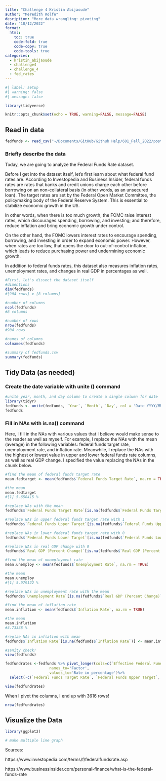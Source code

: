 ```yaml
---
title: "Challenge 4 Kristin Abijaoude"
author: "Meredith Rolfe"
desription: "More data wrangling: pivoting"
date: "10/12/2022"
format:
  html:
    toc: true
    code-fold: true
    code-copy: true
    code-tools: true
categories:
  - kristin_abijaoude
  - challenge4
  - challenge_4
  - fed_rates
---
```


```r
#| label: setup
#| warning: false
#| message: false

library(tidyverse)

knitr::opts_chunk$set(echo = TRUE, warning=FALSE, message=FALSE)
```

## Read in data

```r
fedfunds <- read_csv("~/Documents/GitHub/Github Help/601_Fall_2022/posts/_data/FedFundsRate.csv")
```

### Briefly describe the data

Today, we are going to analyze the Federal Funds Rate dataset.

Before I get into the dataset itself, let's first learn about what federal fund rates are. According to Investopedia and Business Insider, federal funds rates are rates that banks and credit unions charge each other before borrowing on an non-collateral basis (in other words, as an unsecured loan). The target rates are set by the Federal Open Market Committee, the policymaking body of the Federal Reserve System. This is essential to stabilize economic growth in the US.

In other words, when there is too much growth, the FOMC raise interest rates, which discourages spending, borrowing, and investing; and therefore, reduce inflation and bring economic growth under control.

On the other hand, the FOMC lowers interest rates to encourage spending, borrowing, and investing in order to expand economic power. However, when rates are too low, that opens the door to out-of-control inflation, which leads to reduce purchasing power and undermining economic growth.

In addition to federal funds rates, this dataset also measures inflation rates, unemployment rates, and changes in real GDP in percentages as well.

```r
#First, let's dissect the dataset itself
#dimentions
dim(fedfunds)
#[904 rows] x [8 columns]

#number of columns
ncol(fedfunds)
#8 columns

#number of rows
nrow(fedfunds)
#904 rows

#names of columns
colnames(fedfunds)

#summary of fedfunds.csv
summary(fedfunds)
```

## Tidy Data (as needed)

### Create the date variable with unite () command

```r
#unite year, month, and day column to create a single column for date
library(tidyr)
fedfunds <- unite(fedfunds, `Year`, `Month`, `Day`, col = "Date YYYY/MM/DD", sep = "/")
fedfunds
```

### Fill in NAs with is.na() command

Here, I fill in the NAs with various values that I believe would make sense to the reader as well as myself. For example, I replace the NAs with the mean (average) in the following variables: federal funds target rate, unemployment rate, and inflation rate. Meanwhile, I replace the NAs with the highest or lowest value in upper and lower federal funds rate columns, as well as real GDP change. I specified the value replacing the NAs in the chunk below.

```r
#find the mean of federal funds target rate
mean.fedtarget <- mean(fedfunds$`Federal Funds Target Rate`, na.rm = TRUE)

#the mean
mean.fedtarget
#[1] 5.658415 %

#replace NAs with the mean
fedfunds$`Federal Funds Target Rate`[is.na(fedfunds$`Federal Funds Target Rate`)]<-mean.fedtarget

#replace NAs in upper federal funds target rate with 1
fedfunds$`Federal Funds Upper Target`[is.na(fedfunds$`Federal Funds Upper Target`)] <-1 

#replace NAs in lower federal funds target rate with 0
fedfunds$`Federal Funds Lower Target`[is.na(fedfunds$`Federal Funds Lower Target`)] <-0

#replace NAs in real GDP change with 0
fedfunds$`Real GDP (Percent Change)`[is.na(fedfunds$`Real GDP (Percent Change)`)] <-0

#find the mean of unemployment rate
mean.unemploy <- mean(fedfunds$`Unemployment Rate`, na.rm = TRUE)

#the mean
mean.unemploy
#[1] 5.979122 %

#replace NAs in unemployment rate with the mean
fedfunds$`Unemployment Rate`[is.na(fedfunds$`Real GDP (Percent Change)`)] <- mean.unemploy

#find the mean of inflation rate
mean.inflation <- mean(fedfunds$`Inflation Rate`, na.rm = TRUE)

#the mean
mean.inflation
#3.73338 %

#replae NAs in inflation with mean
fedfunds$`Inflation Rate`[is.na(fedfunds$`Inflation Rate`)] <- mean.inflation

#sanity check!
view(fedfunds)
```

```r
fedfundrates <-fedfunds %>% pivot_longer(cols=c(`Effective Federal Funds Rate`, `Real GDP (Percent Change)`,`Inflation Rate`, `Unemployment Rate`),
                    names_to='Factor',
                    values_to='Rate in percentage')%>%
  select(-c(`Federal Funds Target Rate`, `Federal Funds Upper Target`, `Federal Funds Lower Target`))

view(fedfundrates)
```

When I pivot the columns, I end up with 3616 rows!

```r
nrow(fedfundrates)
```

## Visualize the Data

```r
library(ggplot2)

# make multiple line graph
```


Sources:

https://www.investopedia.com/terms/f/federalfundsrate.asp

https://www.businessinsider.com/personal-finance/what-is-the-federal-funds-rate
